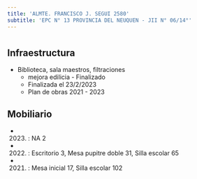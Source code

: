 ```yaml
---
title: 'ALMTE. FRANCISCO J. SEGUI 2580'
subtitle: 'EPC N° 13 PROVINCIA DEL NEUQUEN - JII N° 06/14°'
---
```


#
## Infraestructura

* Biblioteca, sala maestros, filtraciones 
    + mejora edilicia - Finalizado 
    + Finalizada el 23/2/2023 
    + Plan de obras 2021 - 2023 






## Mobiliario

*  (2023) : NA 2 

*  (2022) : Escritorio 3, Mesa pupitre doble 31, Silla escolar 65 

*  (2021) : Mesa inicial 17, Silla escolar 102 



